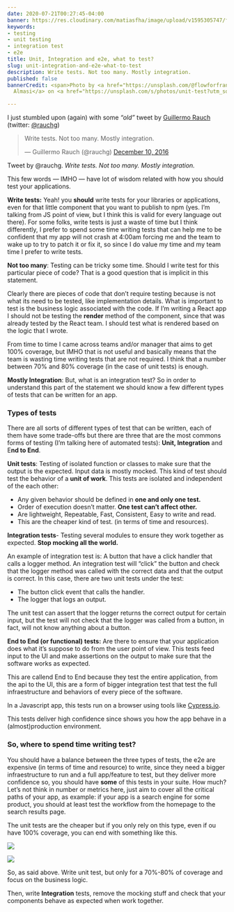 ```yaml
---
date: 2020-07-21T00:27:45-04:00
banner: https://res.cloudinary.com/matiasfha/image/upload/v1595305747/ferenc-almasi-EWLHA4T-mso-unsplash_ecgesm.jpg
keywords:
- testing
- unit testing
- integration test
- e2e
title: Unit, Integration and e2e, what to test?
slug: unit-integration-and-e2e-what-to-test
description: Write tests. Not too many. Mostly integration.
published: false
bannerCredit: <span>Photo by <a href="https://unsplash.com/@flowforfrank?utm_source=unsplash&amp;utm_medium=referral&amp;utm_content=creditCopyText">Ferenc
  Almasi</a> on <a href="https://unsplash.com/s/photos/unit-test?utm_source=unsplash&amp;utm_medium=referral&amp;utm_content=creditCopyText">Unsplash</a></span>

---
```

I just stumbled upon (again) with some _“old”_ tweet by [Guillermo Rauch](https://medium.com/u/86da80adff6a) (twitter: [@rauchg](https://twitter.com/rauchg))

<blockquote class="twitter-tweet"><p lang="en" dir="ltr">Write tests. Not too many. Mostly integration.</p>&mdash; Guillermo Rauch (@rauchg) <a href="https://twitter.com/rauchg/status/807626710350839808?ref_src=twsrc%5Etfw">December 10, 2016</a></blockquote> <script async src="https://platform.twitter.com/widgets.js" charset="utf-8"></script>

Tweet by @rauchg. _Write tests. Not too many. Mostly integration._

This few words — IMHO — have lot of wisdom related with how you should test your applications.

**Write tests:** Yeah! you **should** write tests for your libraries or applications, even for that little component that you want to publish to npm (yes. I’m talking from JS point of view, but I think this is valid for every language out there). For some folks, write tests is just a waste of time but I think differently, I prefer to spend some time writing tests that can help me to be confident that my app will not crash at 4:00am forcing me and the team to wake up to try to patch it or fix it, so since I do value my time and my team time I prefer to write tests.

**Not too many**: Testing can be tricky some time. Should I write test for this particular piece of code? That is a good question that is implicit in this statement.

Clearly there are pieces of code that don’t require testing because is not what its need to be tested, like implementation details. What is important to test is the business logic associated with the code. If I’m writing a React app I should not be testing the **render** method of the component, since that was already tested by the React team. I should test what is rendered based on the logic that I wrote.

From time to time I came across teams and/or manager that aims to get 100% coverage, but IMHO that is not useful and basically means that the team is wasting time writing tests that are not required. I think that a number between 70% and 80% coverage (in the case of unit tests) is enough.

**Mostly Integration**: But, what is an integration test? So in order to understand this part of the statement we should know a few different types of tests that can be written for an app.

### Types of tests

There are all sorts of different types of test that can be written, each of them have some trade-offs but there are three that are the most commons forms of testing (I’m talking here of automated tests): **Unit, Integration** and E**nd to End**.

**Unit tests**: Testing of isolated function or classes to make sure that the output is the expected. Input data is mostly mocked. This kind of test should test the behavior of a **unit of work**. This tests are isolated and independent of the each other:

* Any given behavior should be defined in **one and only one test.**
* Order of execution doesn’t matter. **One test can’t affect other.**
* Are lightweight, Repeatable, Fast, Consistent, Easy to write and read.
* This are the cheaper kind of test. (in terms of time and resources).

**Integration tests**- Testing several modules to ensure they work together as expected. **Stop mocking all the world.**

An example of integration test is: A button that have a click handler that calls a logger method. An integration test will “click” the button and check that the logger method was called with the correct data and that the output is correct. In this case, there are two unit tests under the test:

* The button click event that calls the handler.
* The logger that logs an output.

The unit test can assert that the logger returns the correct output for certain input, but the test will not check that the logger was called from a button, in fact, will not know anything about a button.

**End to End (or functional) tests:** Are there to ensure that your application does what it’s suppose to do from the user point of view. This tests feed input to the UI and make assertions on the output to make sure that the software works as expected.

This are callend End to End because they test the entire application, from the api to the UI, this are a form of bigger integration test that test the full infraestructure and behaviors of every piece of the software.

In a Javascript app, this tests run on a browser using tools like [Cypress.io](http://cypress.io/).

This tests deliver high confidence since shows you how the app behave in a (almost)production environment.

### So, where to spend time writing test?

You should have a balance between the three types of tests, the e2e are expensive (in terms of time and resource) to write, since they need a bigger infraestructure to run and a full app/feature to test, but they deliver more confidence so, you should have **some** of this tests in your suite. How much? Let’s not think in number or metrics here, just aim to cover all the critical paths of your app, as example: if your app is a search engine for some product, you should at least test the workflow from the homepage to the search results page.

The unit tests are the cheaper but if you only rely on this type, even if ou have 100% coverage, you can end with something like this.

![](https://cdn-images-1.medium.com/max/1600/1*K5y_xMbW6AblHveZ4XDXYQ.gif)

![](https://cdn-images-1.medium.com/max/1600/1*lnWj3S8D6P699LB98d9_oQ.gif)

So, as said above. Write unit test, but only for a 70%-80% of coverage and focus on the business logic.

Then, write **Integration** tests, remove the mocking stuff and check that your components behave as expected when work together.